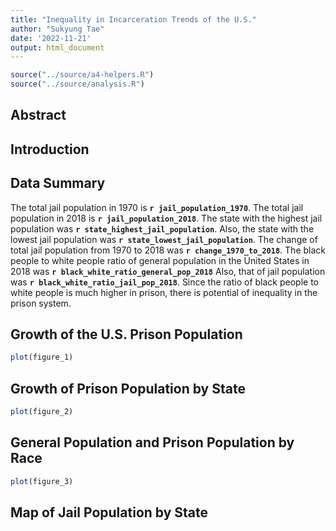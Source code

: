 ```yaml
---
title: "Inequality in Incarceration Trends of the U.S."
author: "Sukyung Tae"
date: '2022-11-21'
output: html_document
---
```


```r
source("../source/a4-helpers.R")
source("../source/analysis.R")
```

## Abstract 


## Introduction 


## Data Summary
The total jail population in 1970 is **`r jail_population_1970`**. The total jail population in 2018 is **`r jail_population_2018`**. The state with the highest jail population was **`r state_highest_jail_population`**. Also, the state with the lowest jail population was **`r state_lowest_jail_population`**. The change of total jail population from 1970 to 2018 was **`r change_1970_to_2018`**. The black people to white people ratio of general population in the United States in 2018 was **`r black_white_ratio_general_pop_2018`** Also, that of jail population was **`r black_white_ratio_jail_pop_2018`**. Since the ratio of black people to white people is much higher in prison, there is potential of inequality in the prison system.

## Growth of the U.S. Prison Population

``` r
plot(figure_1)
```


## Growth of Prison Population by State

``` r
plot(figure_2)
```


## General Population and Prison Population by Race

``` r
plot(figure_3)
```


## Map of Jail Population by State

``` r

```
